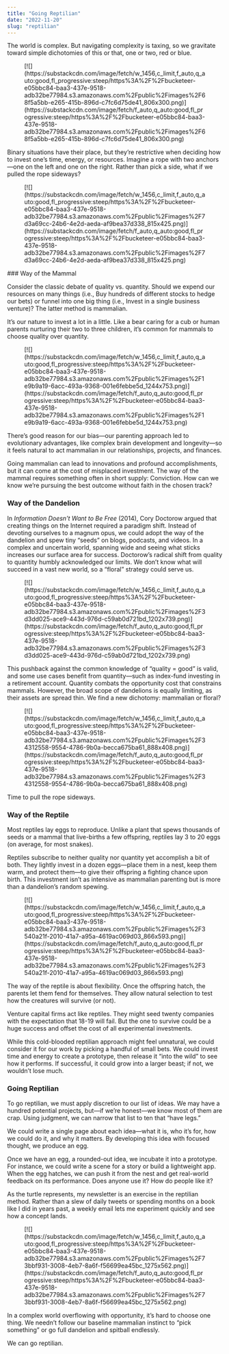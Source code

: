 ```yaml
---
title: "Going Reptilian"
date: "2022-11-20"
slug: "reptilian"
---
```


The world is complex. But navigating complexity is taxing, so we gravitate toward simple dichotomies of this or that, one or two, red or blue.

<figure class="wp-block-image">[![](https://substackcdn.com/image/fetch/w_1456,c_limit,f_auto,q_auto:good,fl_progressive:steep/https%3A%2F%2Fbucketeer-e05bbc84-baa3-437e-9518-adb32be77984.s3.amazonaws.com%2Fpublic%2Fimages%2F68f5a5bb-e265-415b-896d-c7fc6d75de41_806x300.png)](https://substackcdn.com/image/fetch/f_auto,q_auto:good,fl_progressive:steep/https%3A%2F%2Fbucketeer-e05bbc84-baa3-437e-9518-adb32be77984.s3.amazonaws.com%2Fpublic%2Fimages%2F68f5a5bb-e265-415b-896d-c7fc6d75de41_806x300.png)</figure>Binary situations have their place, but they’re restrictive when deciding how to invest one’s time, energy, or resources. Imagine a rope with two anchors—one on the left and one on the right. Rather than pick a side, what if we pulled the rope sideways?

<figure class="wp-block-image">[![](https://substackcdn.com/image/fetch/w_1456,c_limit,f_auto,q_auto:good,fl_progressive:steep/https%3A%2F%2Fbucketeer-e05bbc84-baa3-437e-9518-adb32be77984.s3.amazonaws.com%2Fpublic%2Fimages%2F7d3a69cc-24b6-4e2d-aeda-af9bea37d338_815x425.png)](https://substackcdn.com/image/fetch/f_auto,q_auto:good,fl_progressive:steep/https%3A%2F%2Fbucketeer-e05bbc84-baa3-437e-9518-adb32be77984.s3.amazonaws.com%2Fpublic%2Fimages%2F7d3a69cc-24b6-4e2d-aeda-af9bea37d338_815x425.png)</figure>### Way of the Mammal

Consider the classic debate of quality vs. quantity. Should we expend our resources on many things (i.e., Buy hundreds of different stocks to hedge our bets) or funnel into one big thing (i.e., Invest in a single business venture)? The latter method is mammalian.

It’s our nature to invest a lot in a little. Like a bear caring for a cub or human parents nurturing their two to three children, it’s common for mammals to choose quality over quantity.

<figure class="wp-block-image">[![](https://substackcdn.com/image/fetch/w_1456,c_limit,f_auto,q_auto:good,fl_progressive:steep/https%3A%2F%2Fbucketeer-e05bbc84-baa3-437e-9518-adb32be77984.s3.amazonaws.com%2Fpublic%2Fimages%2F1e9b9a19-6acc-493a-9368-001e6febbe5d_1244x753.png)](https://substackcdn.com/image/fetch/f_auto,q_auto:good,fl_progressive:steep/https%3A%2F%2Fbucketeer-e05bbc84-baa3-437e-9518-adb32be77984.s3.amazonaws.com%2Fpublic%2Fimages%2F1e9b9a19-6acc-493a-9368-001e6febbe5d_1244x753.png)</figure>There’s good reason for our bias—our parenting approach led to evolutionary advantages, like complex brain development and longevity—so it feels natural to act mammalian in our relationships, projects, and finances.

Going mammalian can lead to innovations and profound accomplishments, but it can come at the cost of misplaced investment. The way of the mammal requires something often in short supply: Conviction. How can we know we’re pursuing the best outcome without faith in the chosen track?

### Way of the Dandelion

In *Information Doesn’t Want to Be Free* (2014), Cory Doctorow argued that creating things on the Internet required a paradigm shift. Instead of devoting ourselves to a magnum opus, we could adopt the way of the dandelion and spew tiny “seeds” on blogs, podcasts, and videos. In a complex and uncertain world, spanning wide and seeing what sticks increases our surface area for success. Doctorow’s radical shift from quality to quantity humbly acknowledged our limits. We don’t know what will succeed in a vast new world, so a “floral” strategy could serve us.

<figure class="wp-block-image">[![](https://substackcdn.com/image/fetch/w_1456,c_limit,f_auto,q_auto:good,fl_progressive:steep/https%3A%2F%2Fbucketeer-e05bbc84-baa3-437e-9518-adb32be77984.s3.amazonaws.com%2Fpublic%2Fimages%2F3d3dd025-ace9-443d-976d-c59ab0d721bd_1202x739.png)](https://substackcdn.com/image/fetch/f_auto,q_auto:good,fl_progressive:steep/https%3A%2F%2Fbucketeer-e05bbc84-baa3-437e-9518-adb32be77984.s3.amazonaws.com%2Fpublic%2Fimages%2F3d3dd025-ace9-443d-976d-c59ab0d721bd_1202x739.png)</figure>This pushback against the common knowledge of “quality = good” is valid, and some use cases benefit from quantity—such as index-fund investing in a retirement account. Quantity combats the opportunity cost that constrains mammals. However, the broad scope of dandelions is equally limiting, as their assets are spread thin. We find a new dichotomy: mammalian or floral?

<figure class="wp-block-image">[![](https://substackcdn.com/image/fetch/w_1456,c_limit,f_auto,q_auto:good,fl_progressive:steep/https%3A%2F%2Fbucketeer-e05bbc84-baa3-437e-9518-adb32be77984.s3.amazonaws.com%2Fpublic%2Fimages%2F34312558-9554-4786-9b0a-becca675ba61_888x408.png)](https://substackcdn.com/image/fetch/f_auto,q_auto:good,fl_progressive:steep/https%3A%2F%2Fbucketeer-e05bbc84-baa3-437e-9518-adb32be77984.s3.amazonaws.com%2Fpublic%2Fimages%2F34312558-9554-4786-9b0a-becca675ba61_888x408.png)</figure>Time to pull the rope sideways.

### Way of the Reptile

Most reptiles lay eggs to reproduce. Unlike a plant that spews thousands of seeds or a mammal that live-births a few offspring, reptiles lay 3 to 20 eggs (on average, for most snakes).

Reptiles subscribe to neither quality nor quantity yet accomplish a bit of both. They lightly invest in a dozen eggs—place them in a nest, keep them warm, and protect them—to give their offspring a fighting chance upon birth. This investment isn’t as intensive as mammalian parenting but is more than a dandelion’s random spewing.

<figure class="wp-block-image">[![](https://substackcdn.com/image/fetch/w_1456,c_limit,f_auto,q_auto:good,fl_progressive:steep/https%3A%2F%2Fbucketeer-e05bbc84-baa3-437e-9518-adb32be77984.s3.amazonaws.com%2Fpublic%2Fimages%2F3540a21f-2010-41a7-a95a-4619ac069d03_866x593.png)](https://substackcdn.com/image/fetch/f_auto,q_auto:good,fl_progressive:steep/https%3A%2F%2Fbucketeer-e05bbc84-baa3-437e-9518-adb32be77984.s3.amazonaws.com%2Fpublic%2Fimages%2F3540a21f-2010-41a7-a95a-4619ac069d03_866x593.png)</figure>The way of the reptile is about flexibility. Once the offspring hatch, the parents let them fend for themselves. They allow natural selection to test how the creatures will survive (or not).

Venture capital firms act like reptiles. They might seed twenty companies with the expectation that 18-19 will fail. But the one to survive could be a huge success and offset the cost of all experimental investments.

While this cold-blooded reptilian approach might feel unnatural, we could consider it for our work by picking a handful of small bets. We could invest time and energy to create a prototype, then release it “into the wild” to see how it performs. If successful, it could grow into a larger beast; if not, we wouldn’t lose much.

### Going Reptilian

To go reptilian, we must apply discretion to our list of ideas. We may have a hundred potential projects, but—if we’re honest—we know most of them are crap. Using judgment, we can narrow that list to ten that “have legs.”

We could write a single page about each idea—what it is, who it’s for, how we could do it, and why it matters. By developing this idea with focused thought, we produce an egg.

Once we have an egg, a rounded-out idea, we incubate it into a prototype. For instance, we could write a scene for a story or build a lightweight app. When the egg hatches, we can push it from the nest and get real-world feedback on its performance. Does anyone use it? How do people like it?

As the turtle represents, my newsletter is an exercise in the reptilian method. Rather than a slew of daily tweets or spending months on a book like I did in years past, a weekly email lets me experiment quickly and see how a concept lands.

<figure class="wp-block-image">[![](https://substackcdn.com/image/fetch/w_1456,c_limit,f_auto,q_auto:good,fl_progressive:steep/https%3A%2F%2Fbucketeer-e05bbc84-baa3-437e-9518-adb32be77984.s3.amazonaws.com%2Fpublic%2Fimages%2F73bbf931-3008-4eb7-8a6f-f56699ea45bc_1275x562.png)](https://substackcdn.com/image/fetch/f_auto,q_auto:good,fl_progressive:steep/https%3A%2F%2Fbucketeer-e05bbc84-baa3-437e-9518-adb32be77984.s3.amazonaws.com%2Fpublic%2Fimages%2F73bbf931-3008-4eb7-8a6f-f56699ea45bc_1275x562.png)</figure>In a complex world overflowing with opportunity, it’s hard to choose one thing. We needn’t follow our baseline mammalian instinct to “pick something” or go full dandelion and spitball endlessly.

We can go reptilian.